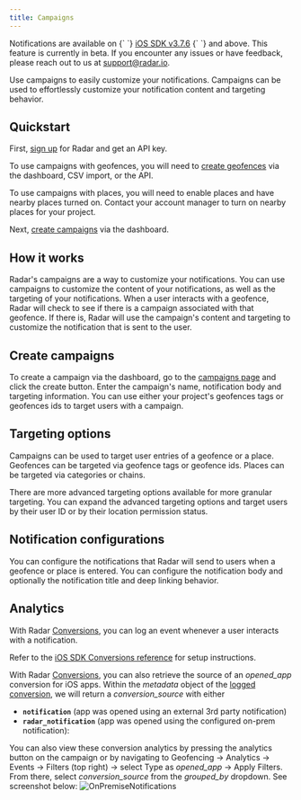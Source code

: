 ```yaml
---
title: Campaigns
---
```



<Alert alertType="info">
  Notifications are available on {` `}
  <a href="https://github.com/radarlabs/radar-sdk-ios/releases/tag/3.7.6">iOS SDK v3.7.6</a>
  {` `} and above.
</Alert>

<Alert alertType="info">
    This feature is currently in beta. If you encounter any issues or have feedback, please reach out to us at <a href="mailto:support@radar.io">support@radar.io</a>.
</Alert>

Use campaigns to easily customize your notifications. Campaigns can be used to effortlessly customize your notification content and targeting behavior.

## Quickstart

First, [sign up](https://radar.com/signup) for Radar and get an API key.

To use campaigns with geofences, you will need to [create geofences](/geofences#create-geofences) via the dashboard, CSV import, or the API.

To use campaigns with places, you will need to enable places and have nearby places turned on. Contact your account manager to turn on nearby places for your project.

Next, [create campaigns](/campaigns#create-campaigns) via the dashboard.

## How it works

Radar's campaigns are a way to customize your notifications. You can use campaigns to customize the content of your notifications, as well as the targeting of your notifications. 
When a user interacts with a geofence, Radar will check to see if there is a campaign associated with that geofence. If there is, Radar will use the campaign's content and targeting to customize the notification that is sent to the user.


## Create campaigns

To create a campaign via the dashboard, go to the [campaigns page](https://radar.com/dashboard/geofencing/campaigns) and click the create button. Enter the campaign's name, notification body and targeting information. You can use either your project's geofences tags or geofences ids to target users with a campaign.

## Targeting options

Campaigns can be used to target user entries of a geofence or a place. Geofences can be targeted via geofence tags or geofence ids. Places can be targeted via categories or chains.

There are more advanced targeting options available for more granular targeting. You can expand the advanced targeting options and target users by their user ID or by their location permission status.

## Notification configurations

You can configure the notifications that Radar will send to users when a geofence or place is entered. You can configure the notification body and optionally the notification title and deep linking behavior.

## Analytics

With Radar [Conversions](/api#log-a-conversion), you can log an event whenever a user interacts with a notification.

Refer to the [iOS SDK Conversions reference](/sdk/ios#conversions) for setup instructions.

With Radar [Conversions](/api#log-a-conversion), you can also retrieve the source of an *opened_app* conversion for iOS apps. Within the *metadata* object of the [logged conversion](/sdk/ios#conversions), we will return a *conversion_source* with either 
- **`notification`** (app was opened using an external 3rd party notification) 
- **`radar_notification`** (app was opened using the configured on-prem notification): 


You can also view these conversion analytics by pressing the analytics button on the campaign or by navigating to Geofencing -> Analytics -> Events -> Filters (top right) -> select Type as *opened_app* -> Apply Filters. From there, select *conversion_source* from the *grouped_by* dropdown. See screenshot below: 
![OnPremiseNotifications](/img/notifications/conversion_source_analytics.png)



